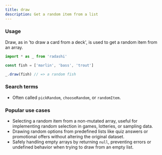 ```yaml
---
title: draw
description: Get a random item from a list
---
```


### Usage

Draw, as in 'to draw a card from a deck', is used to get a random item from an array.

```ts
import * as _ from 'radashi'

const fish = ['marlin', 'bass', 'trout']

_.draw(fish) // => a random fish
```

### Search terms

- Often called `pickRandom`, `chooseRandom`, or `randomItem`.

### Popular use cases

- Selecting a random item from a non-mutated array, useful for implementing random selection in games, lotteries, or sampling data.
- Drawing random options from predefined lists like quiz answers or promotional offers without altering the original dataset.
- Safely handling empty arrays by returning `null`, preventing errors or undefined behavior when trying to draw from an empty list.
